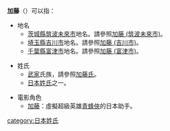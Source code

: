 '''加藤'''（{{jpn|j=加藤|hg=かとう|rm=Katō|f=y}}）可以指：

* 地名
** [[茨城縣|茨城縣]][[筑波未來市|筑波未來市]]地名。請參照[[加藤_(筑波未來市)|加藤 (筑波未來市)]]。
** [[埼玉縣|埼玉縣]][[吉川市|吉川市]]地名。請參照[[加藤_(吉川市)|加藤 (吉川市)]]。
** [[千葉縣|千葉縣]][[富津市|富津市]]地名。請參照[[加藤_(富津市)|加藤 (富津市)]]。

* 姓氏
** [[武家|武家]]氏族，請參照[[加藤氏|加藤氏]]。
** [[日本姓氏|日本姓氏]]之一。

*電影角色
**[[加藤_(青蜂俠)|加藤]]：虛擬超級英雄[[青蜂俠|青蜂俠]]的日本助手。

{{disambig|Cat=二字日本相關消歧義}}
{{DEFAULTSORT:Katou}}
[[category:日本姓氏|category:日本姓氏]]
